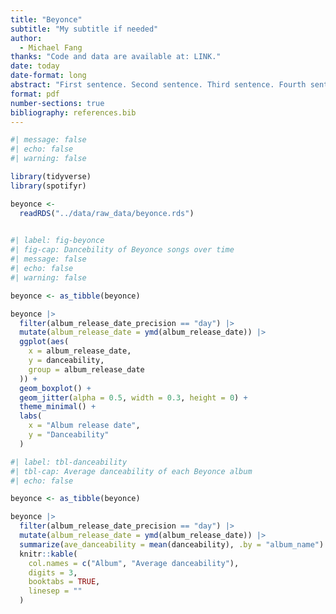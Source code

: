 ```yaml
---
title: "Beyonce"
subtitle: "My subtitle if needed"
author: 
  - Michael Fang
thanks: "Code and data are available at: LINK."
date: today
date-format: long
abstract: "First sentence. Second sentence. Third sentence. Fourth sentence."
format: pdf
number-sections: true
bibliography: references.bib
---
```


```r
#| message: false
#| echo: false
#| warning: false

library(tidyverse)
library(spotifyr)

beyonce <- 
  readRDS("../data/raw_data/beyonce.rds")
  
```

```r
#| label: fig-beyonce
#| fig-cap: Dancebility of Beyonce songs over time
#| message: false
#| echo: false
#| warning: false

beyonce <- as_tibble(beyonce)

beyonce |>
  filter(album_release_date_precision == "day") |>
  mutate(album_release_date = ymd(album_release_date)) |>
  ggplot(aes(
    x = album_release_date,
    y = danceability,
    group = album_release_date
  )) +
  geom_boxplot() +
  geom_jitter(alpha = 0.5, width = 0.3, height = 0) +
  theme_minimal() +
  labs(
    x = "Album release date",
    y = "Danceability"
  )

```

```r
#| label: tbl-danceability
#| tbl-cap: Average danceability of each Beyonce album
#| echo: false

beyonce <- as_tibble(beyonce)

beyonce |>
  filter(album_release_date_precision == "day") |> 
  mutate(album_release_date = ymd(album_release_date)) |>
  summarize(ave_danceability = mean(danceability), .by = "album_name") |> 
  knitr::kable(
    col.names = c("Album", "Average danceability"),
    digits = 3,
    booktabs = TRUE,
    linesep = ""
  )
```

